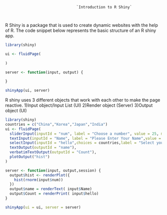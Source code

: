 
                                    `Introduction to R Shiny`
                                    
                                    
R Shiny is a package that is used to create dynamic websites with the help of R.
The code snippet below represents the basic structure of an R shiny app.
```{r}
library(shiny)

ui <- fluidPage(
  
)

server <- function(input, output) {
  
}

shinyApp(ui, server)
```
R shiny uses 3 different objects that work with each other to make the page reactive.
  1)Input object/Input List (UI)
  2)Render object           (Server)
  3)Output object           (UI)

```{r}
library(shiny)
countries = c("China","Korea","Japan","India")
ui <- fluidPage(
  sliderInput(inputId = "num", label = "Choose a number", value = 25, min = 1, max = 100),
  textInput(inputId = "Name", label = "Please Enter Your Name",value = ""),
  selectInput(inputId = "hello",choices = countries,label = "Select your Country"),
  textOutput(outputId = "name"),
  verbatimTextOutput(outputId = "Count"),
  plotOutput("hist")
)

server <- function(input, output,session) {
  output$hist <- renderPlot({
    hist(rnorm(input$num))
  })
  output$name = renderText( input$Name)
  output$Count = renderPrint( input$hello)
}

shinyApp(ui = ui, server = server)
```